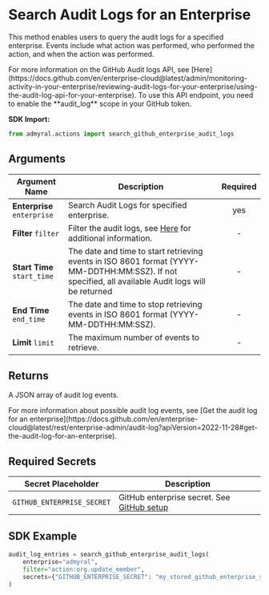 
# Search Audit Logs for an Enterprise

This method enables users to query the audit logs for a specified enterprise. Events include what action was performed,
who performed the action, and when the action was performed.

<Callout type="info">
	For more information on the GitHub Audit logs API, see
	[Here](https://docs.github.com/en/enterprise-cloud@latest/admin/monitoring-activity-in-your-enterprise/reviewing-audit-logs-for-your-enterprise/using-the-audit-log-api-for-your-enterprise).
</Callout>

<Callout type="info">
	To use this API endpoint, you need to enable the **audit_log** scope in your
	GitHub token.
</Callout>

**SDK Import:**

```python
from admyral.actions import search_github_enterprise_audit_logs
```

## Arguments

| Argument Name               | Description                                                                                                                                                                                                                                                     | Required |
| --------------------------- | --------------------------------------------------------------------------------------------------------------------------------------------------------------------------------------------------------------------------------------------------------------- | :------: |
| **Enterprise** `enterprise` | Search Audit Logs for specified enterprise.                                                                                                                                                                                                                     |   yes    |
| **Filter** `filter`         | Filter the audit logs, see [Here](https://docs.github.com/en/organizations/keeping-your-organization-secure/managing-security-settings-for-your-organization/reviewing-the-audit-log-for-your-organization#searching-the-audit-log) for additional information. |    -     |
| **Start Time** `start_time` | The date and time to start retrieving events in ISO 8601 format (YYYY-MM-DDTHH:MM:SSZ). If not specified, all available Audit logs will be returned                                                                                                             |    -     |
| **End Time** `end_time`     | The date and time to stop retrieving events in ISO 8601 format (YYYY-MM-DDTHH:MM:SSZ).                                                                                                                                                                          |    -     |
| **Limit** `limit`           | The maximum number of events to retrieve.                                                                                                                                                                                                                       |    -     |

## Returns

A JSON array of audit log events.

<Callout type="info">
	For more information about possible audit log events, see [Get the audit log
	for an
	enterprise](https://docs.github.com/en/enterprise-cloud@latest/rest/enterprise-admin/audit-log?apiVersion=2022-11-28#get-the-audit-log-for-an-enterprise).
</Callout>

## Required Secrets

| Secret Placeholder         | Description                                                               |
| -------------------------- | ------------------------------------------------------------------------- |
| `GITHUB_ENTERPRISE_SECRET` | GitHub enterprise secret. See [GitHub setup](/integrations/github/github) |

## SDK Example

```python
audit_log_entries = search_github_enterprise_audit_logs(
	enterprise="admyral",
	filter="action:org.update_member",
	secrets={"GITHUB_ENTERPRISE_SECRET": "my_stored_github_enterprise_secret"}
)
```
